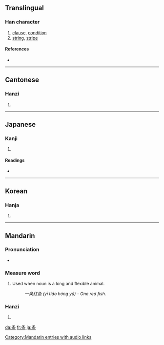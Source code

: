 {{also|條}}
==Translingual==

===Han character===
{{Han char|rn=75|rad=木|as=03|sn=7|four=|canj=竹水木 (HED)}}

# [[clause]], [[condition]]
# [[string]], [[stripe]]

====References====
* {{Han ref|kx=0513.011|dkj=14486|hdz=21161.080|uh=6761|ud=26465}}

----

==Cantonese==

===Hanzi===
{{yue-hanzi|jyut=|y=tiu4}}

# {{defn|Cantonese|sort=木03}}

----

==Japanese==

===Kanji===
{{ja-kanji|grade=5|rs=木03}}

# {{defn|Japanese}}

====Readings====
* {{ja-readings|on=[[じょう]] (jō)|kun=[[えだ]] (eda), [[すじ]] (suji)}}

----

==Korean==

===Hanja===
{{ko-hanja|hangeul=조|eumhun=|rv=jo|mr=cho|y=co}}

# {{defn|Korean|sort=木03}}

----

==Mandarin==

===Pronunciation===
* {{audio|zh-tiáo.ogg|audio}}

===Measure word===
{{cmn-mw|s|pin=tiáo|pint=tiao2|tra=條|rs=木03}}
# Used when noun is a long and flexible animal.
#:''一条红鱼 (yī tiáo hóng yú) - One red fish.''

===Hanzi===
{{cmn-hanzi|tra=條|pin=[[lài]] ([[lai4]]), [[tiáo]] ([[tiao2]])|wg=lai<sup>4</sup>, t'iao<sup>2</sup>}}

# {{defn|Mandarin|sort=木03}}

[[Category:Mandarin entries with audio links]]

[[da:条]]
[[fr:条]]
[[ja:条]]